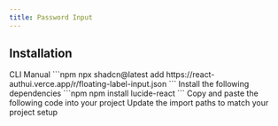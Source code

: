 ```yaml
---
title: Password Input
---
```


<ComponentPreview name='password-input-demo'/>

## Installation

<Tabs defaultValue="cli">
  <TabsList>
    <TabsTrigger value="cli">CLI</TabsTrigger>
    <TabsTrigger value="manual">Manual</TabsTrigger>
  </TabsList>
  <TabsContent value="cli">
    ```npm
    npx shadcn@latest add https://react-authui.verce.app/r/floating-label-input.json
    ```  
    </TabsContent>
  <TabsContent value="manual">
  <Steps>
  <Step>
  Install the following dependencies
    ```npm
npm install lucide-react
    ```
  </Step>
  <Step>
  Copy and paste the following code into your project
  <ComponentSource name='password-input' />
  </Step>

  <Step>
  Update the import paths to match your project setup
  </Step>

  </Steps>
 </TabsContent>
</Tabs>
